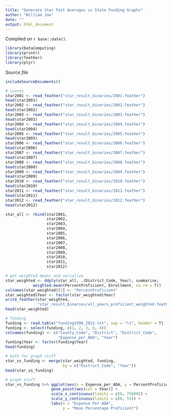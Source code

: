 ```yaml
---
title: "Generate Star Test Averages vs State Funding Graphs"
author: "William Jow"
date: ""
output: html_document
---
```

<!-- leave this material as is -->
Compiled on `r base::date()`.

```r
library(DataComputing)
library(printr)
library(feather)
library(plyr)
```
<!-- put your content after this line -->
*Source file* 
```r
includeSourceDocuments()
```

<!-- Don't edit the material above this line -->
```r
# scores
star2001 <- read_feather("star_result_binaries/2001.feather")
head(star2001)
star2002 <- read_feather("star_result_binaries/2002.feather")
head(star2002)
star2003 <- read_feather("star_result_binaries/2003.feather")
head(star2003)
star2004 <- read_feather("star_result_binaries/2004.feather")
head(star2004)
star2005 <- read_feather("star_result_binaries/2005.feather")
head(star2005)
star2006 <- read_feather("star_result_binaries/2006.feather")
head(star2006)
star2007 <- read_feather("star_result_binaries/2007.feather")
head(star2007)
star2008 <- read_feather("star_result_binaries/2008.feather")
head(star2008)
star2009 <- read_feather("star_result_binaries/2009.feather")
head(star2009)
star2010 <- read_feather("star_result_binaries/2010.feather")
head(star2010)
star2011 <- read_feather("star_result_binaries/2011.feather")
head(star2011)
star2012 <- read_feather("star_result_binaries/2012.feather")
head(star2012)

star_all <- rbind(star2001,
                  star2002,
                  star2003,
                  star2004,
                  star2005,
                  star2006,
                  star2007,
                  star2008,
                  star2009,
                  star2010,
                  star2011,
                  star2012)

# get weighted means and serialize
star_weighted <- ddply(star_all, .(District_Code, Year), summarise,
            weighted.mean(PercentProficient, Enrollment, na.rm = T))
colnames(star_weighted)[3] <- "PercentProficient"
star_weighted$Year <- factor(star_weighted$Year)
write_feather(star_weighted,
              "star_result_binaries/all_years_proficient_weighted.feather")
head(star_weighted)

# funding
funding <- read.table("funding1998_2012.txt", sep = "\t", header = T)
funding <- select(funding, c(1, 2, 3, 6, 8))
colnames(funding) <- c("County_Code", "District", "District_Code",
                       "Expense_per_ADA", "Year")
funding$Year <- factor(funding$Year)
head(funding)

# both for graph stuff
star_vs_funding <- merge(star_weighted, funding,
                         by = c("District_Code", "Year"))
head(star_vs_funding)

# graph stuff
star_vs_funding %>% ggplot(aes(x = Expense_per_ADA, y = PercentProficient)) +
                    geom_point(aes(col = Year)) +
                    scale_x_continuous(limits = c(0, 75000)) +
                    scale_y_continuous(limits = c(0, 55)) +
                    labs(x = "Expense Per ADA",
                         y = "Mean Percentage Proficient")
```
